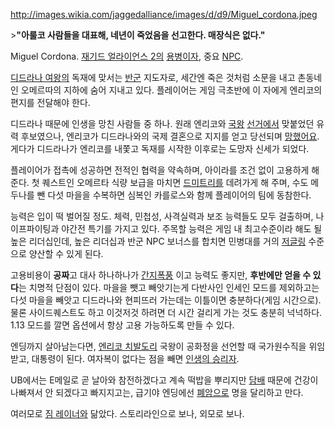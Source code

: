 http://images.wikia.com/jaggedalliance/images/d/d9/Miguel_cordona.jpeg

>'''"아룰코 사람들을 대표해, 네년이 죽었음을 선고한다. 매장식은 없다."'''

Miguel Cordona. [[재기드 얼라이언스 2]]의 [[용병]]이자, 중요 [[NPC]].

[[디드라나 라이트먼|디드라나 여왕]]의 독재에 맞서는 [[반군]] 지도자로, 세간엔 죽은 것처럼 소문을 내고 촌동네인 오메르따의 지하에 숨어 지내고 있다. 플레이어는 게임 극초반에 이 자에게 엔리코의 편지를 전달해야 한다.

디드라나 때문에 인생을 망친 사람들 중 하나. 원래 엔리코와 [[국왕]] [[선거]]에서 맞붙었던 유력 후보였으나, 엔리코가 디드라나와의 국제 결혼으로 지지를 얻고 당선되며 [[망했어요]]. 게다가 디드라나가 엔리코를 내쫓고 독재를 시작한 이후로는 도망자 신세가 되었다.

플레이어가 접촉에 성공하면 전적인 협력을 약속하며, 아이라를 조건 없이 고용하게 해 준다. 첫 퀘스트인 오메르타 식량 보급을 마치면 [[드미트리 구조|드미트리]]를 데려가게 해 주며, 수도 메두나를 뺀 다섯 마을을 수복하면 심복인 카를로스와 함께 플레이어의 팀에 동참한다.

능력은 입이 떡 벌어질 정도. 체력, 민첩성, 사격실력과 보조 능력들도 모두 걸출하며, 나이프파이팅과 야간전 특기를 가지고 있다. 주목할 능력은 게임 내 최고수준이라 해도 될 높은 리더십인데, 높은 리더십과 반군 NPC 보너스를 합치면 민병대를 거의 [[저글링]] 수준으로 양산할 수 있게 된다.

고용비용이 '''공짜'''고 대사 하나하나가 [[간지폭풍]] 이고 능력도 좋지만, '''후반에만 얻을 수 있다'''는 치명적 단점이 있다. 마을을 뺏고 빼앗기는게 다반사인 인세인 모드를 제외하고는 다섯 마을을 빼앗고 디드라나와 현피뜨러 가는데는 이틀이면 충분하다(게임 시간으로). 물론 사이드퀘스트도 하고 이것저것 하려면 더 시간 걸리게 가는 것도 충분히 넉넉하다. 1.13 모드를 깔면 옵션에서 항상 고용 가능하도록 만들 수 있다.

엔딩까지 살아남는다면, [[엔리코 치발도리]] 국왕이 공화정을 선언할 때 국가원수직을 위임받고, 대통령이 된다. 여자복이 없다는 점을 빼면 [[인생의 승리자]].

UB에서는 E메일로 곧 날아와 참전하겠다고 계속 떡밥을 뿌리지만 [[담배]] 때문에 건강이 나빠져서 안 되겠다고 빠지지고는, 급기야 엔딩에선 [[폐암]]으로 명을 달리하고 만다.

여러모로 [[짐 레이너]]와 닮았다. 스토리라인으로 보나, 외모로 보나.

